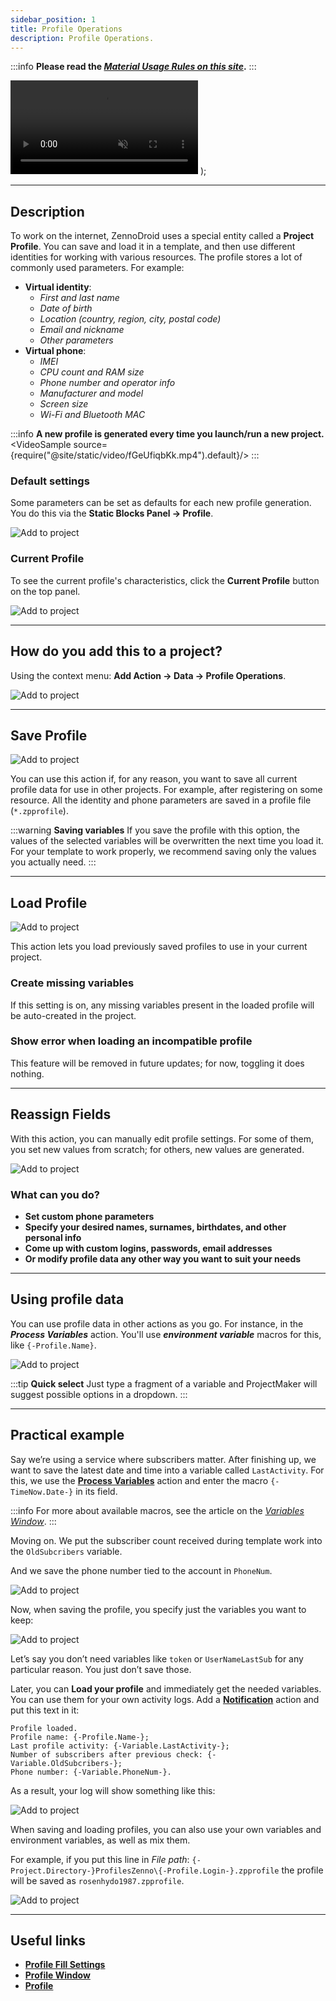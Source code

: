 ```yaml
---
sidebar_position: 1
title: Profile Operations
description: Profile Operations.
---
```


:::info **Please read the [*Material Usage Rules on this site*](../Disclaimer).**
:::

  <video controls playsInline muted preload="auto" className='docsVideo'>
    <source src={source} type="video/mp4" />
  </video>
);

_______________________________________________
## Description
To work on the internet, ZennoDroid uses a special entity called a **Project Profile**. You can save and load it in a template, and then use different identities for working with various resources. The profile stores a lot of commonly used parameters. For example:  
- **Virtual identity**:  
    - *First and last name*  
    - *Date of birth*  
    - *Location (country, region, city, postal code)*  
    - *Email and nickname*  
    - *Other parameters*  
- **Virtual phone**:  
    - *IMEI*  
    - *CPU count and RAM size*  
    - *Phone number and operator info*  
    - *Manufacturer and model*  
    - *Screen size*  
    - *Wi-Fi and Bluetooth MAC*  

:::info **A new profile is generated every time you launch/run a new project.**  
<VideoSample source={require("@site/static/video/fGeUfiqbKk.mp4").default}/>
:::

### Default settings
Some parameters can be set as defaults for each new profile generation. You do this via the **Static Blocks Panel → Profile**.

![Add to project](./assets/WorkWithProfile/WorkWithProfile_pic1.png)

### Current Profile
To see the current profile's characteristics, click the **Current Profile** button on the top panel.

![Add to project](./assets/WorkWithProfile/WorkWithProfile_pic2.png)
_______________________________________________
## How do you add this to a project?
Using the context menu: **Add Action → Data → Profile Operations**.

![Add to project](./assets/WorkWithProfile/WorkWithProfile_pic3.png)
_______________________________________________
## Save Profile
![Add to project](./assets/WorkWithProfile/WorkWithProfile_pic4.png)

You can use this action if, for any reason, you want to save all current profile data for use in other projects. For example, after registering on some resource. All the identity and phone parameters are saved in a profile file (`*.zpprofile`).

:::warning **Saving variables**
If you save the profile with this option, the values of the selected variables will be overwritten the next time you load it. For your template to work properly, we recommend saving only the values you actually need.
:::
_______________________________________________
## Load Profile
![Add to project](./assets/WorkWithProfile/WorkWithProfile_pic5.png)

This action lets you load previously saved profiles to use in your current project.

### Create missing variables
If this setting is on, any missing variables present in the loaded profile will be auto-created in the project.

### Show error when loading an incompatible profile
This feature will be removed in future updates; for now, toggling it does nothing.
_______________________________________________
## Reassign Fields
With this action, you can manually edit profile settings. For some of them, you set new values from scratch; for others, new values are generated.

![Add to project](./assets/WorkWithProfile/WorkWithProfile_pic6.png)

### What can you do?
- **Set custom phone parameters**  
- **Specify your desired names, surnames, birthdates, and other personal info**  
- **Come up with custom logins, passwords, email addresses**  
- **Or modify profile data any other way you want to suit your needs**
_______________________________________________
## Using profile data
You can use profile data in other actions as you go. For instance, in the ***Process Variables*** action. You'll use ***environment variable*** macros for this, like `{-Profile.Name}`.

![Add to project](./assets/WorkWithProfile/WorkWithProfile_pic7.png)

:::tip **Quick select**
Just type a fragment of a variable and ProjectMaker will suggest possible options in a dropdown.
:::
_______________________________________________
## Practical example
Say we’re using a service where subscribers matter. After finishing up, we want to save the latest date and time into a variable called `LastActivity`. For this, we use the [**Process Variables**](./WorkWithVariables) action and enter the macro `{-TimeNow.Date-}` in its field.

:::info For more about available macros, see the article on the [*Variables Window*](../pm/Interface/Variables).
:::

Moving on. We put the subscriber count received during template work into the `OldSubcribers` variable.

And we save the phone number tied to the account in `PhoneNum`.

![Add to project](./assets/WorkWithProfile/WorkWithProfile_pic8.png)

Now, when saving the profile, you specify just the variables you want to keep:

![Add to project](./assets/WorkWithProfile/WorkWithProfile_pic9.png)

Let’s say you don’t need variables like `token` or `UserNameLastSub` for any particular reason. You just don’t save those.

Later, you can **Load your profile** and immediately get the needed variables. You can use them for your own activity logs. Add a [**Notification**](../Project%20Editor/Logic/Notification) action and put this text in it:
```
Profile loaded.
Profile name: {-Profile.Name-};
Last profile activity: {-Variable.LastActivity-};
Number of subscribers after previous check: {-Variable.OldSubcribers-};
Phone number: {-Variable.PhoneNum-}.
```
As a result, your log will show something like this:

![Add to project](./assets/WorkWithProfile/WorkWithProfile_pic10.png)

When saving and loading profiles, you can also use your own variables and environment variables, as well as mix them.

For example, if you put this line in *File path*:
`{-Project.Directory-}ProfilesZenno\{-Profile.Login-}.zpprofile`
the profile will be saved as `rosenhydo1987.zpprofile`.

![Add to project](./assets/WorkWithProfile/WorkWithProfile_pic11.png)
_______________________________________________
## Useful links
- [**Profile Fill Settings**](../Settings/Profile_Setting)
- [**Profile Window**](../pm/Interface/Work_with_Profile)
- [**Profile**](../Project%20Editor/Static%20Block%20Panel/Profile)